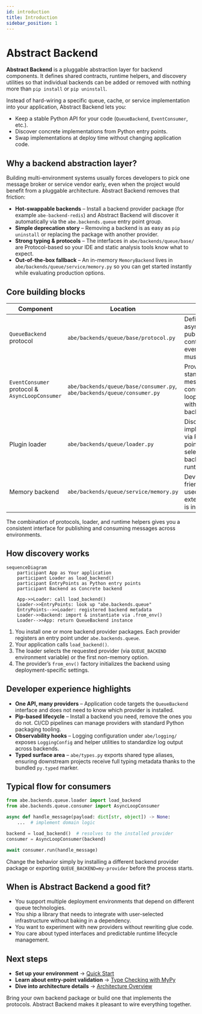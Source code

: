 ```yaml
---
id: introduction
title: Introduction
sidebar_position: 1
---
```


# Abstract Backend

**Abstract Backend** is a pluggable abstraction layer for backend components. It defines shared contracts, runtime helpers, and discovery utilities so that individual backends can be added or removed with nothing more than `pip install` or `pip uninstall`.

Instead of hard-wiring a specific queue, cache, or service implementation into your application, Abstract Backend lets you:

- Keep a stable Python API for your code (`QueueBackend`, `EventConsumer`, etc.).
- Discover concrete implementations from Python entry points.
- Swap implementations at deploy time without changing application code.

## Why a backend abstraction layer?

Building multi-environment systems usually forces developers to pick one message broker or service vendor early, even when the project would benefit from a pluggable architecture. Abstract Backend removes that friction:

- **Hot-swappable backends** – Install a backend provider package (for example `abe-backend-redis`) and Abstract Backend will discover it automatically via the `abe.backends.queue` entry point group.
- **Simple deprecation story** – Removing a backend is as easy as `pip uninstall` or replacing the package with another provider.
- **Strong typing & protocols** – The interfaces in `abe/backends/queue/base/` are Protocol-based so your IDE and static analysis tools know what to expect.
- **Out-of-the-box fallback** – An in-memory `MemoryBackend` lives in `abe/backends/queue/service/memory.py` so you can get started instantly while evaluating production options.

## Core building blocks

| Component | Location | Purpose |
|-----------|----------|---------|
| `QueueBackend` protocol | `abe/backends/queue/base/protocol.py` | Defines the async publish/consume contract that every backend must implement. |
| `EventConsumer` protocol & `AsyncLoopConsumer` | `abe/backends/queue/base/consumer.py`, `abe/backends/queue/consumer.py` | Provides a standard message-consumption loop that works with any backend. |
| Plugin loader | `abe/backends/queue/loader.py` | Discovers implementations via Python entry points and selects the right backend at runtime. |
| Memory backend | `abe/backends/queue/service/memory.py` | Development-friendly backend used when no external provider is installed. |

The combination of protocols, loader, and runtime helpers gives you a consistent interface for publishing and consuming messages across environments.

## How discovery works

```mermaid
sequenceDiagram
    participant App as Your application
    participant Loader as load_backend()
    participant EntryPoints as Python entry points
    participant Backend as Concrete backend

    App->>Loader: call load_backend()
    Loader->>EntryPoints: look up "abe.backends.queue"
    EntryPoints-->>Loader: registered backend metadata
    Loader->>Backend: import & instantiate via .from_env()
    Loader-->>App: return QueueBackend instance
```

1. You install one or more backend provider packages. Each provider registers an entry point under `abe.backends.queue`.
2. Your application calls `load_backend()`.
3. The loader selects the requested provider (via `QUEUE_BACKEND` environment variable) or the first non-memory option.
4. The provider’s `from_env()` factory initializes the backend using deployment-specific settings.

## Developer experience highlights

- **One API, many providers** – Application code targets the `QueueBackend` interface and does not need to know which provider is installed.
- **Pip-based lifecycle** – Install a backend you need, remove the ones you do not. CI/CD pipelines can manage providers with standard Python packaging tooling.
- **Observability hooks** – Logging configuration under `abe/logging/` exposes `LoggingConfig` and helper utilities to standardize log output across backends.
- **Typed surface area** – `abe/types.py` exports shared type aliases, ensuring downstream projects receive full typing metadata thanks to the bundled `py.typed` marker.

## Typical flow for consumers

```python
from abe.backends.queue.loader import load_backend
from abe.backends.queue.consumer import AsyncLoopConsumer

async def handle_message(payload: dict[str, object]) -> None:
    ...  # implement domain logic

backend = load_backend()  # resolves to the installed provider
consumer = AsyncLoopConsumer(backend)

await consumer.run(handle_message)
```

Change the behavior simply by installing a different backend provider package or exporting `QUEUE_BACKEND=my-provider` before the process starts.

## When is Abstract Backend a good fit?

- You support multiple deployment environments that depend on different queue technologies.
- You ship a library that needs to integrate with user-selected infrastructure without baking in a dependency.
- You want to experiment with new providers without rewriting glue code.
- You care about typed interfaces and predictable runtime lifecycle management.

## Next steps

- **Set up your environment** → [Quick Start](./quick-start/index.mdx)
- **Learn about entry-point validation** → [Type Checking with MyPy](../development/type-checking.mdx)
- **Dive into architecture details** → [Architecture Overview](../development/architecture/index.mdx)

Bring your own backend package or build one that implements the protocols. Abstract Backend makes it pleasant to wire everything together.
